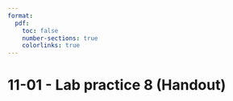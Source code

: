 ```yaml
---
format:
  pdf:
    toc: false
    number-sections: true
    colorlinks: true
---
```


# 11-01 - Lab practice 8 (Handout)
